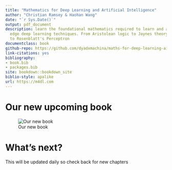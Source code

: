 ```yaml
--- 
title: "Mathematics for Deep Learning and Artificial Intelligence"
author: "Christian Ramsey & Haohan Wang"
date: "`r Sys.Date()`"
output: pdf_document
description: learn the foundational mathematics required to learn and apply cutting
  edge deep learning techniques. From Aristolean logic to Jaynes theory of probability
  to Rosenblatt's Perceptron
documentclass: book
github-repo: https://github.com/dyadxmachina/maths-for-deep-learning-ai
link-citations: yes
bibliography:
- book.bib
- packages.bib
site: bookdown::bookdown_site
biblio-style: apalike
url: https://m4dl.com
---
```



# Our new upcoming book

![Our new book](docs/images/maths of deep learning.png)

# What's next?

This will be updated daily so check back for new chapters